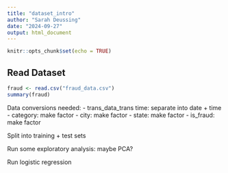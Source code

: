 ```yaml
---
title: "dataset_intro"
author: "Sarah Deussing"
date: "2024-09-27"
output: html_document
---
```


```r
knitr::opts_chunk$set(echo = TRUE)
```

## Read Dataset
```r
fraud <- read.csv("fraud_data.csv")
summary(fraud)
```

Data conversions needed:
- trans_data_trans time: separate into date + time
- category: make factor
- city: make factor
- state: make factor
- is_fraud: make factor

Split into training + test sets

Run some exploratory analysis: maybe PCA?

Run logistic regression
